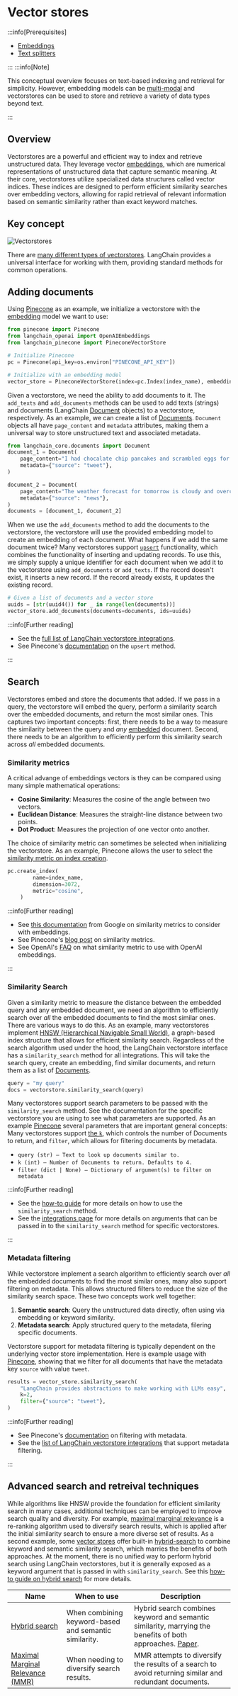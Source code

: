 # Vector stores

<span data-heading-keywords="vector,vectorstore,vectorstores,vector store,vector stores"></span>

:::info[Prerequisites]

* [Embeddings](/docs/concepts/embedding_models/)
* [Text splitters](/docs/concepts/text_splitters/)

:::
:::info[Note]

This conceptual overview focuses on text-based indexing and retrieval for simplicity. 
However, embedding models can be [multi-modal](https://cloud.google.com/vertex-ai/generative-ai/docs/embeddings/get-multimodal-embeddings)
and vectorstores can be used to store and retrieve a variety of data types beyond text.
 
:::

## Overview

Vectorstores are a powerful and efficient way to index and retrieve unstructured data. 
They leverage vector [embeddings](/docs/concepts/embedding_models/), which are numerical representations of unstructured data that capture semantic meaning.
At their core, vectorstores utilize specialized data structures called vector indices. 
These indices are designed to perform efficient similarity searches over embedding vectors, allowing for rapid retrieval of relevant information based on semantic similarity rather than exact keyword matches.

## Key concept

![Vectorstores](/img/vectorstores.png)

There are [many different types of vectorstores](/docs/integrations/vectorstores/).
LangChain provides a universal interface for working with them, providing standard methods for common operations.

## Adding documents

Using [Pinecone](https://python.langchain.com/api_reference/pinecone/vectorstores/langchain_pinecone.vectorstore.PineconeVectorStore.html#langchain_pinecone.vectorstores.PineconeVectorStore) as an example, we initialize a vectorstore with the [embedding](/docs/concepts/embedding_models/) model we want to use:

```python
from pinecone import Pinecone
from langchain_openai import OpenAIEmbeddings
from langchain_pinecone import PineconeVectorStore

# Initialize Pinecone
pc = Pinecone(api_key=os.environ["PINECONE_API_KEY"])

# Initialize with an embedding model
vector_store = PineconeVectorStore(index=pc.Index(index_name), embedding=OpenAIEmbeddings())
```

Given a vectorstore, we need the ability to add documents to it.
The `add_texts` and `add_documents` methods can be used to add texts (strings) and documents (LangChain [Document](https://api.python.langchain.com/en/latest/documents/langchain_core.documents.base.Document.html) objects) to a vectorstore, respectively.
As an example, we can create a list of [Documents](https://api.python.langchain.com/en/latest/documents/langchain_core.documents.base.Document.html).
`Document` objects all have `page_content` and `metadata` attributes, making them a universal way to store unstructured text and associated metadata.

```python
from langchain_core.documents import Document
document_1 = Document(
    page_content="I had chocalate chip pancakes and scrambled eggs for breakfast this morning.",
    metadata={"source": "tweet"},
)

document_2 = Document(
    page_content="The weather forecast for tomorrow is cloudy and overcast, with a high of 62 degrees.",
    metadata={"source": "news"},
)
documents = [document_1, document_2]
```

When we use the `add_documents` method to add the documents to the vectorstore, the vectorstore will use the provided embedding model to create an embedding of each document. 
What happens if we add the same document twice?
Many vectorstores support [`upsert`](https://docs.pinecone.io/guides/data/upsert-data) functionality, which combines the functionality of inserting and updating records.
To use this, we simply supply a unique identifier for each document when we add it to the vectorstore using `add_documents` or `add_texts`.
If the record doesn't exist, it inserts a new record.
If the record already exists, it updates the existing record.

```python
# Given a list of documents and a vector store
uuids = [str(uuid4()) for _ in range(len(documents))]
vector_store.add_documents(documents=documents, ids=uuids)
```

:::info[Further reading]

* See the [full list of LangChain vectorstore integrations](/docs/integrations/vectorstores/).
* See Pinecone's [documentation](https://docs.pinecone.io/guides/data/upsert-data) on the `upsert` method.

:::

## Search

Vectorstores embed and store the documents that added.
If we pass in a query, the vectorstore will embed the query, perform a similarity search over the embedded documents, and return the most similar ones.
This captures two important concepts: first, there needs to be a way to measure the similarity between the query and *any* [embedded](/docs/concepts/embedding_models/) document.
Second, there needs to be an algorithm to efficiently perform this similarity search across *all* embedded documents.

### Similarity metrics

A critical advange of embeddings vectors is they can be compared using many simple mathematical operations:

- **Cosine Similarity**: Measures the cosine of the angle between two vectors.
- **Euclidean Distance**: Measures the straight-line distance between two points.
- **Dot Product**: Measures the projection of one vector onto another.

The choice of similarity metric can sometimes be selected when initializing the vectorstore.
As an example, Pinecone allows the user to select the [similarity metric on index creation](/docs/integrations/vectorstores/pinecone/#initialization).

```python
pc.create_index(
        name=index_name,
        dimension=3072,
        metric="cosine",
    )
```

:::info[Further reading]

* See [this documentation](https://developers.google.com/machine-learning/clustering/dnn-clustering/supervised-similarity) from Google on similarity metrics to consider with embeddings.
* See Pinecone's [blog post](https://www.pinecone.io/learn/vector-similarity/) on similarity metrics.
* See OpenAI's [FAQ](https://platform.openai.com/docs/guides/embeddings/faq) on what similarity metric to use with OpenAI embeddings.

:::

### Similarity Search

Given a similarity metric to measure the distance between the embedded query and any embedded document, we need an algorithm to efficiently search over *all* the embedded documents to find the most similar ones.
There are various ways to do this. As an example, many vectorstores implement [HNSW (Hierarchical Navigable Small World)](https://www.pinecone.io/learn/series/faiss/hnsw/), a graph-based index structure that allows for efficient similarity search.
Regardless of the search algorithm used under the hood, the LangChain vectorstore interface has a `similarity_search` method for all integrations. 
This will take the search query, create an embedding, find similar documents, and return them as a list of [Documents](https://api.python.langchain.com/en/latest/documents/langchain_core.documents.base.Document.html).

```python
query = "my query"
docs = vectorstore.similarity_search(query)
```

Many vectorstores support search parameters to be passed with the `similarity_search` method. See the documentation for the specific vectorstore you are using to see what parameters are supported.
As an example [Pinecone](https://python.langchain.com/api_reference/pinecone/vectorstores/langchain_pinecone.vectorstores.PineconeVectorStore.html#langchain_pinecone.vectorstores.PineconeVectorStore.similarity_search) several parameters that are important general concepts:
Many vectorstores support [the `k`](/docs/integrations/vectorstores/pinecone/#query-directly), which controls the number of Documents to return, and `filter`, which allows for filtering documents by metadata.

- `query (str) – Text to look up documents similar to.`
- `k (int) – Number of Documents to return. Defaults to 4.`
- `filter (dict | None) – Dictionary of argument(s) to filter on metadata`

:::info[Further reading]

* See the [how-to guide](/docs/how_to/vectorstores/) for more details on how to use the `similarity_search` method.
* See the [integrations page](/docs/integrations/vectorstores/) for more details on arguments that can be passed in to the `similarity_search` method for specific vectorstores.

:::

### Metadata filtering

While vectorstore implement a search algorithm to efficiently search over *all* the embedded documents to find the most similar ones, many also support filtering on metadata.
This allows structured filters to reduce the size of the similarity search space. These two concepts work well together:

1. **Semantic search**: Query the unstructured data directly, often using via embedding or keyword similarity.
2. **Metadata search**: Apply structured query to the metadata, filering specific documents.

Vectorstore support for metadata filtering is typically dependent on the underlying vector store implementation.
Here is example usage with [Pinecone](/docs/integrations/vectorstores/pinecone/#query-directly), showing that we filter for all documents that have the metadata key `source` with value `tweet`.

```python
results = vector_store.similarity_search(
    "LangChain provides abstractions to make working with LLMs easy",
    k=2,
    filter={"source": "tweet"},
)
```  

:::info[Further reading]

* See Pinecone's [documentation](https://docs.pinecone.io/guides/data/filter-with-metadata) on filtering with metadata.
* See the [list of LangChain vectorstore integrations](/docs/integrations/retrievers/self_query/) that support metadata filtering.

:::

## Advanced search and retreival techniques

While algorithms like HNSW provide the foundation for efficient similarity search in many cases, additional techniques can be employed to improve search quality and diversity.
For example, [maximal marginal relevance](https://python.langchain.com/v0.1/docs/modules/model_io/prompts/example_selectors/mmr/) is a re-ranking algorithm used to diversify search results, which is applied after the initial similarity search to ensure a more diverse set of results.
As a second example, some [vector stores](/docs/integrations/retrievers/pinecone_hybrid_search/) offer built-in [hybrid-search](https://docs.pinecone.io/guides/data/understanding-hybrid-search) to combine keyword and semantic similarity search, which marries the benefits of both approaches. 
At the moment, there is no unified way to perform hybrid search using LangChain vectorstores, but it is generally exposed as a keyword argument that is passed in with `similarity_search`.
See this [how-to guide on hybrid search](/docs/how_to/hybrid/) for more details.

| Name              | When to use                                              | Description                                                                                                                                                                            |
|-------------------|----------------------------------------------------------|----------------------------------------------------------------------------------------------------------------------------------------------------------------------------------------|
| [Hybrid search](/docs/integrations/retrievers/pinecone_hybrid_search/)     | When combining keyword-based and semantic similarity.    | Hybrid search combines keyword and semantic similarity, marrying the benefits of both approaches. [Paper](https://arxiv.org/abs/2210.11934).                                                                               |
| [Maximal Marginal Relevance (MMR)](/docs/integrations/vectorstores/pinecone/#maximal-marginal-relevance-searches) | When needing to diversify search results. | MMR attempts to diversify the results of a search to avoid returning similar and redundant documents.                                                                                  |

 
